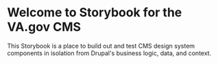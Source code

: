 
<Meta title="Introduction" />

<style>{`

`}</style>

# Welcome to Storybook for the VA.gov CMS

This Storybook is a place to build out and test CMS design system components in isolation from Drupal's business logic, data, and context.
